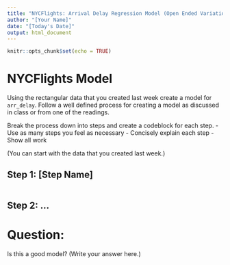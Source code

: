---
title: "NYCFlights: Arrival Delay Regression Model (Open Ended Variation)"
author: "[Your Name]"
date: "[Today's Date]"
output: html_document
---

```{r setup, include=FALSE}
knitr::opts_chunk$set(echo = TRUE)
```

# NYCFlights Model

Using the rectangular data that you created last week create a model for `arr_delay`. Follow a well defined process for creating a model as discussed in class or from one of the readings. 

Break the process down into steps and create a codeblock for each step. 
 - Use as many steps you feel as necessary
 - Concisely explain each step 
 - Show all work
 
(You can start with the data that you created last week.)


## Step 1: [Step Name] 

```{r "Step 1: [Step Name]" }

```

## Step 2: ...



# Question:

Is this a good model?  (Write your answer here.)

